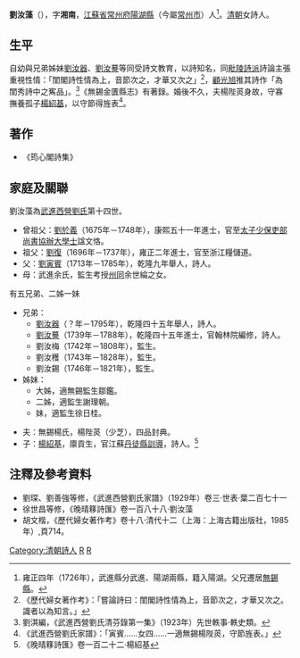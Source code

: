 '''劉汝藻'''（{{bd|？年||？年|catIdx=L劉}}），字'''湘南'''，[[江蘇省|江蘇省]][[常州府|常州府]][[陽湖縣|陽湖縣]]（今屬[[常州市|常州市]]）人<ref>雍正四年（1726年），武進縣分武進、陽湖兩縣，籍入陽湖。父兄遷居[[無錫縣|無錫縣]]。</ref>。[[清朝|清朝]]女詩人。

== 生平 ==
自幼與兄弟姊妹[[劉汝器|劉汝器]]、[[劉汝謩|劉汝謩]]等同受詩文教育，以詩知名，同[[毗陵詩派|毗陵詩派]]詩論主張重視性情：「閨閣詩性情為上，音節次之，才華又次之」<ref>《歷代婦女著作考》：「嘗論詩曰：閨閣詩性情為上，音節次之，才華又次之。識者以為知言。」</ref>，[[顧光旭|顧光旭]]推其詩作「為閨秀詩中之寯品」。<ref>劉淇編，《武進西營劉氏清芬錄第一集》（1923年）先世軼事·軼史類。</ref>《無錫金匱縣志》有著錄。婚後不久，夫楊陛菼身故，守寡撫養孤子[[楊紹基|楊紹基]]，以守節得旌表<ref>《武進西營劉氏家譜》：「寅賓……女四……一適無錫楊陛菼，守節旌表。」</ref>。

== 著作 ==
*《筠心閣詩集》

==家庭及關聯==
劉汝藻為[[武進西營劉氏|武進西營劉氏]]第十四世。
*曾祖父：[[劉於義|劉於義]]（1675年－1748年），康熙五十一年進士，官至[[太子少保|太子少保]][[吏部尚書|吏部尚書]][[協辦大學士|協辦大學士]]諡文恪。
*祖父：[[劉復_(雍正進士)|劉復]]（1696年－1737年），雍正二年進士，官至浙江糧儲道。
*父：[[劉寅賓|劉寅賓]]（1713年－1785年），乾隆九年舉人，詩人。
*母：武進余氏，監生考授[[州同|州同]]余世綸之女。

有五兄弟、二姊一妹
*兄弟：
**[[劉汝器|劉汝器]]（？年－1795年），乾隆四十五年舉人，詩人。
**[[劉汝謩|劉汝謩]]（1739年－1788年），乾隆四十五年進士，官翰林院編修，詩人。
**劉汝梅（1742年－1808年），監生。
**劉汝穫（1743年－1828年），監生。
**劉汝錫（1746年－1821年），監生。
*姊妹：
**大姊，適無錫監生鄒鑑。
**二姊，適監生謝理朝。
**妹，適監生徐日桂。

*夫：無錫楊氏，楊陛菼（少芝），四品封典。
*子：[[楊紹基|楊紹基]]，廪貢生，官江蘇[[丹徒縣|丹徒縣]][[訓導|訓導]]，詩人。<ref>《晚晴簃詩匯》卷一百二十二·楊紹基</ref>

==注釋及參考資料==
{{reflist}}
*劉琛、劉善強等修，《武進西營劉氏家譜》（1929年）卷三·世表·葉二百七十一
*徐世昌等修，《晚晴簃詩匯》卷一百八十八·劉汝藻
*胡文楷，《歷代婦女著作考》卷十八·清代十二（上海：上海古籍出版社，1985年）,頁714。

{{武進西營劉氏}}
{{DEFAULTSORT:Liu劉}}
[[Category:清朝詩人|Category:清朝詩人]]
[[Category:劉姓|R]]
[[Category:武進西營劉氏|R]]